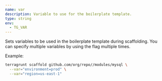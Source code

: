 ```yaml
---
name: var
description: Variable to use for the boilerplate template.
type: string
env:
  - TG_VAR
---
```


Sets variables to be used in the boilerplate template during scaffolding. You can specify multiple variables by using the flag multiple times.

Example:

```bash
terragrunt scaffold github.com/org/repo//modules/mysql \
  --var="environment=prod" \
  --var="region=us-east-1"
```
